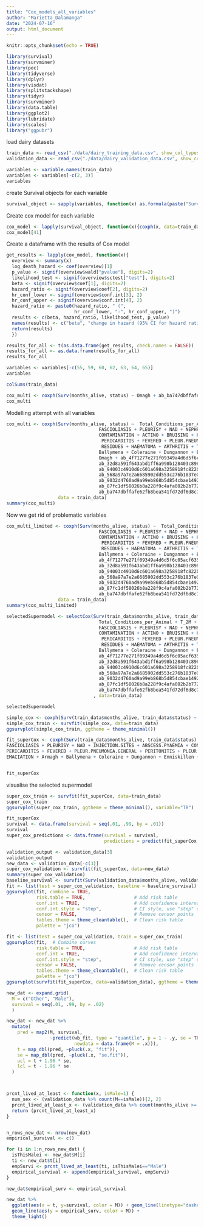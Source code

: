 ```yaml
---
title: "Cox_models_all_variables"
author: "Marietta_Dalamanga"
date: "2024-07-16"
output: html_document
---
```


```r
knitr::opts_chunk$set(echo = TRUE)
```

```r
library(survival)
library(survminer)
library(pec)
library(tidyverse)
library(dplyr)
library(visdat)
library(splitstackshape)
library(tidyr)
library(survminer)
library(data.table)
library(ggplot2)
library(lubridate)
library(scales)
library("ggpubr")
```

load dairy datasets
```r
train_data <- read_csv("./data/dairy_training_data.csv", show_col_types = FALSE)
validation_data <- read_csv("./data/dairy_validation_data.csv", show_col_types = FALSE)
```



```r
variables <- variable.names(train_data)
variables <- variables[-c(2, 3)]
variables 
```



create Survival objects for each variable
```r
survival_object <- sapply(variables, function(x) as.formula(paste("Surv(months_alive, status) ~ ", x)))
```


Create cox model for each variable
```r
cox_model <- lapply(survival_object, function(x){coxph(x, data=train_data)})
cox_model[41]
```

Create a dataframe with the results of Cox model
```r
get_results <- lapply(cox_model, function(x){
  overview <- summary(x)
  log_death_hazard <- coef(overview)[1]
  p_value <- signif(overview$wald["pvalue"], digits=2)
  likelihood_test <- signif(overview$sctest["test"], digits=2)
  beta <- signif(overview$coef[1], digits=2)
  hazard_ratio <- signif(overview$coef[2], digits=2)
  hr_conf_lower <- signif(overview$conf.int[3], 2)
  hr_conf_upper <- signif(overview$conf.int[4], 2)
  hazard_ratio <- paste0(hazard_ratio, " (", 
                         hr_conf_lower, "-", hr_conf_upper, ")")
  results <- c(beta, hazard_ratio, likelihood_test, p_value)
  names(results) <- c("beta", "change in hazard (95% CI for hazard ratio)", "likelihood_test", "p_value")
  return(results)
  })
```



```r
results_for_all <- t(as.data.frame(get_results, check.names = FALSE))
results_for_all <- as.data.frame(results_for_all)
results_for_all
```



```r
variables <- variables[-c(55, 59, 60, 62, 63, 64, 65)]
variables 
```

```r
colSums(train_data)
```


```r
cox_multi <- coxph(Surv(months_alive, status) ~ Omagh + ab_ba747dbffafe62fb8bea541fd72df6d8c7afcb2f, data = train_data)
cox_multi
```

Modelling attempt with all variables
```r
cox_multi <- coxph(Surv(months_alive, status) ~  Total_Conditions_per_Animal + T_2M + RH2M + No + TB + FACTORY.DAMAGE +
                                  FASCIOLIASIS + PLEURISY + NAD + NEPHRITIS + SCAR.TISSUE + INJECTION.SITES + ABSCESS.PYAEMIA +
                                  CONTAMINATION + ACTINO + BRUISING + HYDRONEPHROSIS + TELANGECTASIS + PETECHAE.HAEMORRHAGES +
                                   PERICARDITIS + FEVERED + PLEUR.PNEUMONIA.GENERAL + PERITONITIS + PLEUR.PNEUMONIA.LOCAL + 
                                   RESIDUES + HAEMATOMA + ARTHRITIS + TB.GENERALISED + OEDEMA + EMACIATION + Armagh + 
                                  Ballymena + Coleraine + Dungannon + Enniskillen + LondonDerry + Mallusk + Newry + NtArds + 
                                  Omagh + ab_4f71277e271f09349a4d6d5f6c05acf635652015 + ab_6f7d51dd8564e05e279faa791f97894ef141a4db +
                                  ab_32d8a591f643abd1ff6a998b128403c8962a55d8 + ab_f833f5d69610136a115182502764c803be97ee16 + 
                                  ab_94003c4910d6c601a698a3258918fc822b88dd0d + ab_332a6a1d2843f367c160a1c7c3fb2a28f0f8909e + 
                                  ab_568a97a7e2a6685902dd553c276b1837e0ebf06b + ab_ae2f3299f13dc08c27a4bd4586901243017aa1c0 + 
                                  ab_9032d4760ad9a99eb868b5d854cbae1492401dda + ab_8a60fb1b9b40ed0fdc5d3c061e9388972f3bdce4 + 
                                  ab_87fc1df58026b8a228f9c4afa002b2b7722a8f09 + ab_cdf0a11f70869c640bfe6c23935ff3da4acfb7b0 + 
                                  ab_ba747dbffafe62fb8bea541fd72df6d8c7afcb2f + FR + HOL + F + B + M + died_on_abattoir + died_on_farm, 
                   data = train_data)
summary(cox_multi)
```


Now we get rid of problematic variables
```r
cox_multi_limited <- coxph(Surv(months_alive, status) ~  Total_Conditions_per_Animal + T_2M + RH2M + No + TB + FACTORY.DAMAGE +
                                  FASCIOLIASIS + PLEURISY + NAD + NEPHRITIS + SCAR.TISSUE + INJECTION.SITES + ABSCESS.PYAEMIA +
                                  CONTAMINATION + ACTINO + BRUISING + HYDRONEPHROSIS + TELANGECTASIS + PETECHAE.HAEMORRHAGES +
                                   PERICARDITIS + FEVERED + PLEUR.PNEUMONIA.GENERAL + PERITONITIS + PLEUR.PNEUMONIA.LOCAL + 
                                   RESIDUES + HAEMATOMA + ARTHRITIS + TB.GENERALISED + OEDEMA + EMACIATION + Armagh + 
                                  Ballymena + Coleraine + Dungannon + Enniskillen + LondonDerry + Mallusk + Newry + NtArds + 
                                  ab_4f71277e271f09349a4d6d5f6c05acf635652015 + ab_6f7d51dd8564e05e279faa791f97894ef141a4db +
                                  ab_32d8a591f643abd1ff6a998b128403c8962a55d8 + ab_f833f5d69610136a115182502764c803be97ee16 + 
                                  ab_94003c4910d6c601a698a3258918fc822b88dd0d + ab_332a6a1d2843f367c160a1c7c3fb2a28f0f8909e + 
                                  ab_568a97a7e2a6685902dd553c276b1837e0ebf06b + ab_ae2f3299f13dc08c27a4bd4586901243017aa1c0 + 
                                  ab_9032d4760ad9a99eb868b5d854cbae1492401dda + ab_8a60fb1b9b40ed0fdc5d3c061e9388972f3bdce4 + 
                                  ab_87fc1df58026b8a228f9c4afa002b2b7722a8f09 + ab_cdf0a11f70869c640bfe6c23935ff3da4acfb7b0 + 
                                  ab_ba747dbffafe62fb8bea541fd72df6d8c7afcb2f + FR  + F + B + died_on_abattoir, 
                   data = train_data)
summary(cox_multi_limited)
```





```r
selectedSupermodel <- selectCox(Surv(train_data$months_alive, train_data$status) ~ 
                                  Total_Conditions_per_Animal + T_2M + RH2M + No + TB + FACTORY.DAMAGE +
                                  FASCIOLIASIS + PLEURISY + NAD + NEPHRITIS + SCAR.TISSUE + INJECTION.SITES + ABSCESS.PYAEMIA +
                                  CONTAMINATION + ACTINO + BRUISING + HYDRONEPHROSIS + TELANGECTASIS + PETECHAE.HAEMORRHAGES +
                                   PERICARDITIS + FEVERED + PLEUR.PNEUMONIA.GENERAL + PERITONITIS + PLEUR.PNEUMONIA.LOCAL + 
                                   RESIDUES + HAEMATOMA + ARTHRITIS + TB.GENERALISED + OEDEMA + EMACIATION + Armagh + 
                                  Ballymena + Coleraine + Dungannon + Enniskillen + LondonDerry + Mallusk + Newry + NtArds + 
                                  ab_4f71277e271f09349a4d6d5f6c05acf635652015 + ab_6f7d51dd8564e05e279faa791f97894ef141a4db +
                                  ab_32d8a591f643abd1ff6a998b128403c8962a55d8 + ab_f833f5d69610136a115182502764c803be97ee16 + 
                                  ab_94003c4910d6c601a698a3258918fc822b88dd0d + ab_332a6a1d2843f367c160a1c7c3fb2a28f0f8909e + 
                                  ab_568a97a7e2a6685902dd553c276b1837e0ebf06b + ab_ae2f3299f13dc08c27a4bd4586901243017aa1c0 + 
                                  ab_9032d4760ad9a99eb868b5d854cbae1492401dda + ab_8a60fb1b9b40ed0fdc5d3c061e9388972f3bdce4 + 
                                  ab_87fc1df58026b8a228f9c4afa002b2b7722a8f09 + ab_cdf0a11f70869c640bfe6c23935ff3da4acfb7b0 + 
                                  ab_ba747dbffafe62fb8bea541fd72df6d8c7afcb2f + FR + F + B + died_on_abattoir 
                                , data=train_data)

selectedSupermodel
```





```r
simple_cox <- coxph(Surv(train_data$months_alive, train_data$status) ~ F + TB, data=train_data)
simple_cox_train <- survfit(simple_cox, data=train_data)
ggsurvplot(simple_cox_train, ggtheme = theme_minimal()) 
```


```r
fit_superCox <- coxph(Surv(train_data$months_alive, train_data$status) ~ Total_Conditions_per_Animal + T_2M + RH2M + TB + FACTORY.DAMAGE + 
FASCIOLIASIS + PLEURISY + NAD + INJECTION.SITES + ABSCESS.PYAEMIA + CONTAMINATION + ACTINO + BRUISING + TELANGECTASIS + PETECHAE.HAEMORRHAGES + 
PERICARDITIS + FEVERED + PLEUR.PNEUMONIA.GENERAL + PERITONITIS + PLEUR.PNEUMONIA.LOCAL + RESIDUES + HAEMATOMA + ARTHRITIS + TB.GENERALISED + 
EMACIATION + Armagh + Ballymena + Coleraine + Dungannon + Enniskillen + LondonDerry + Newry + NtArds + ab_4f71277e271f09349a4d6d5f6c05acf635652015 + ab_6f7d51dd8564e05e279faa791f97894ef141a4db + ab_32d8a591f643abd1ff6a998b128403c8962a55d8 + ab_f833f5d69610136a115182502764c803be97ee16 + ab_94003c4910d6c601a698a3258918fc822b88dd0d + ab_568a97a7e2a6685902dd553c276b1837e0ebf06b + ab_9032d4760ad9a99eb868b5d854cbae1492401dda + ab_8a60fb1b9b40ed0fdc5d3c061e9388972f3bdce4 + ab_87fc1df58026b8a228f9c4afa002b2b7722a8f09 + ab_cdf0a11f70869c640bfe6c23935ff3da4acfb7b0 + ab_ba747dbffafe62fb8bea541fd72df6d8c7afcb2f + FR + F + B + died_on_abattoir, data=train_data)


fit_superCox
```

visualise the selected supermodel
```r
super_cox_train <- survfit(fit_superCox, data=train_data)
super_cox_train
ggsurvplot(super_cox_train, ggtheme = theme_minimal(), variable="TB")
```

```r
fit_superCox
survival <- data.frame(survival = seq(.01, .99, by = .01))
survival
super_cox_predictions <- data.frame(survival = survival,
                                    predictions = predict(fit_superCox, survival))

```


```r
validation_output <- validation_data[3]
validation_output
new_data <- validation_data[-c(3)]
super_cox_validation <- survfit(fit_superCox, data=new_data)
summary(super_cox_validation)
baseline_survival <- survfit(Surv(validation_data$months_alive, validation_data$status) ~1, data=validation_data)
fit <- list(test = super_cox_validation, baseline = baseline_survival)
ggsurvplot(fit, combine = TRUE, 
           risk.table = TRUE,                  # Add risk table
           conf.int = TRUE,                    # Add confidence interval
           conf.int.style = "step",            # CI style, use "step" or "ribbon"
           censor = FALSE,                     # Remove censor points
           tables.theme = theme_cleantable(),  # Clean risk table
           palette = "jco")
```

```r
fit <- list(test = super_cox_validation, train = super_cox_train)
ggsurvplot(fit,  # Combine curves
           risk.table = TRUE,                  # Add risk table
           conf.int = TRUE,                    # Add confidence interval
           conf.int.style = "step",            # CI style, use "step" or "ribbon"
           censor = FALSE,                     # Remove censor points
           tables.theme = theme_cleantable(),  # Clean risk table
           palette = "jco")
ggsurvplot(survfit(fit_superCox, data=validation_data), ggtheme = theme_minimal())
```



```r
new_dat <- expand.grid(
  M = c("Other", "Male"), 
  survival = seq(.01, .99, by = .02)
  ) 

new_dat <- new_dat %>%
  mutate(
    pred = map2(M, survival, 
                ~predict(wb_fit, type = "quantile", p = 1 - .y, se = TRUE, 
                         newdata = data.frame(M = .x))),
    t = map_dbl(pred, ~pluck(.x, "fit")),
    se = map_dbl(pred, ~pluck(.x, "se.fit")),
    ucl = t + 1.96 * se,
    lcl = t - 1.96 * se
  )



prcnt_lived_at_least <- function(x, isMale=1) {
  num_sex <- (validation_data %>% count(M==isMale))[2, 2] 
  prcnt_lived_at_least_x <- (validation_data %>% count(months_alive >= x & M==isMale))[2, 2] / num_sex
  return (prcnt_lived_at_least_x)
}


n_rows_new_dat <- nrow(new_dat)
empirical_survival <- c()

for (i in 1:n_rows_new_dat) {
  isThisMalei <- new_dat$M[i]
  ti <- new_dat$t[i]
  empSurvi <- prcnt_lived_at_least(ti, isThisMalei=="Male")
  empirical_survival <- append(empirical_survival, empSurvi)
}

new_dat$empirical_surv <- empirical_survival
```

###########

```r
new_dat %>%
  ggplot(aes(x = t, y=survival, color = M)) + geom_line(linetype="dashed") + 
  geom_line(aes(y = empirical_surv, color = M)) +
  theme_light()
```


